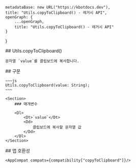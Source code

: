 
    metadataBase: new URL("https://kbotdocs.dev"),
    title: "Utils.copyToClipboard() - 레거시 API",
    openGraph: {
        ...openGraph,
        title: "Utils.copyToClipboard() - 레거시 API"
    }
}

<Section>
    ## Utils.copyToClipboard()

    문자열 `value`를 클립보드에 복사합니다.
</Section>
<Section>
    ## 구문

    ~~~js
    Utils.copyToClipboard(value: String);
    ~~~

    <Section>
        ### 매개변수

        <Dl>
            <Dt>`value`</Dt>
            <Dd>
                클립보드에 복사할 문자열 값
            </Dd>
        </Dl>
    </Section>
</Section>
<Section>
    ## 앱 호환성

    <AppCompat compats={compatibility["copyToClipboard"]}/>
</Section>